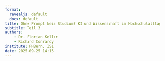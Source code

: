 ```yaml
---
format: 
  revealjs: default
  docx: default
title: Ohne Prompt kein Studium? KI und Wissenschaft im Hochschulalltag
subtitle: Teil 3
authors: 
    - Dr. Florian Keller
    - Richard Conrardy
institute: PHBern, IS1
date: 2025-09-25 14:15
---
```

